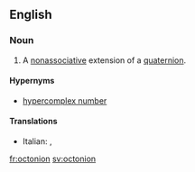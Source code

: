 ==English==

===Noun===
{{wikipedia}}
{{en-noun}}

# {{context|mathematics}} A [[nonassociative]] extension of a [[quaternion]].

====Hypernyms====
* [[hypercomplex number]]

====Translations====
{{trans-top|nonassociative extension of a quaternion}}
* Italian: {{t-|it|ottonione|m}}, {{t+|it|ottetto|m}}
{{trans-mid}}
{{trans-bottom}}

[[fr:octonion]]
[[sv:octonion]]